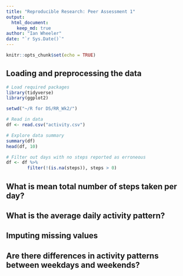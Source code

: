 ```yaml
---
title: "Reproducible Research: Peer Assessment 1"
output: 
  html_document:
    keep_md: true
author: "Ian Wheeler"
date: "`r Sys.Date()`"
---
```


```r
knitr::opts_chunk$set(echo = TRUE)
```

## Loading and preprocessing the data

```r
# Load required packages
library(tidyverse)
library(ggplot2)

setwd("~/R for DS/RR_Wk2/")

# Read in data
df <- read.csv("activity.csv")

# Explore data summary
summary(df)
head(df, 10)

# Filter out days with no steps reported as erroneous
df <- df %>%
        filter(!(is.na(steps)), steps > 0)


```


## What is mean total number of steps taken per day?



## What is the average daily activity pattern?



## Imputing missing values



## Are there differences in activity patterns between weekdays and weekends?
